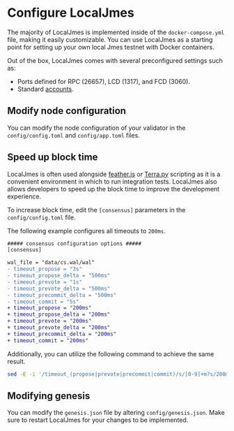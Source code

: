 # Configure LocalJmes

The majority of LocalJmes is implemented inside of the `docker-compose.yml` file, making it easily customizable. You can use LocalJmes as a starting point for setting up your own local Jmes testnet with Docker containers.

Out of the box, LocalJmes comes with several preconfigured settings such as:

- Ports defined for RPC (26657), LCD (1317), and FCD (3060).
- Standard [accounts](accounts.mdx).

## Modify node configuration

You can modify the node configuration of your validator in the `config/config.toml` and `config/app.toml` files.

## Speed up block time

LocalJmes is often used alongside [feather.js](../feather-js/README.mdx) or [Terra.py](../terra-py/get-started-py.mdx) scripting as it is a convenient environment in which to run integration tests. LocalJmes also allows developers to speed up the block time to improve the development experience.

To increase block time, edit the `[consensus]` parameters in the `config/config.toml` file.

The following example configures all timeouts to `200ms`.

```diff
##### consensus configuration options #####
[consensus]

wal_file = "data/cs.wal/wal"
- timeout_propose = "3s"
- timeout_propose_delta = "500ms"
- timeout_prevote = "1s"
- timeout_prevote_delta = "500ms"
- timeout_precommit_delta = "500ms"
- timeout_commit = "5s"
+ timeout_propose = "200ms"
+ timeout_propose_delta = "200ms"
+ timeout_prevote = "200ms"
+ timeout_prevote_delta = "200ms"
+ timeout_precommit_delta = "200ms"
+ timeout_commit = "200ms"
```

Additionally, you can utilize the following command to achieve the same result.

```sh
sed -E -i '/timeout_(propose|prevote|precommit|commit)/s/[0-9]+m?s/200ms/' config/config.toml
```

## Modifying genesis

You can modify the `genesis.json` file by altering `config/genesis.json`. Make sure to restart LocalJmes for your changes to be implemented.
